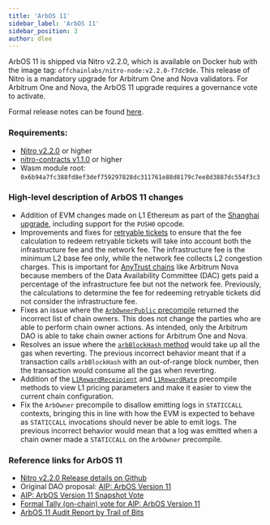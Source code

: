 ```yaml
---
title: 'ArbOS 11'
sidebar_label: 'ArbOS 11'
sidebar_position: 3
author: dlee
---
```


ArbOS 11 is shipped via Nitro v2.2.0, which is available on Docker hub with the image tag: `offchainlabs/nitro-node:v2.2.0-f7dc9de`. This release of Nitro is a mandatory upgrade for Arbitrum One and Nova validators. For Arbitrum One and Nova, the ArbOS 11 upgrade requires a governance vote to activate.

Formal release notes can be found [here](https://github.com/OffchainLabs/nitro/releases/tag/v2.2.0).

### Requirements:

- [Nitro v2.2.0](https://github.com/OffchainLabs/nitro/releases/tag/v2.2.0) or higher
- [nitro-contracts v1.1.0](https://github.com/OffchainLabs/nitro-contracts/releases/tag/v1.1.0) or higher
- Wasm module root: `0x6b94a7fc388fd8ef3def759297828dc311761e88d8179c7ee8d3887dc554f3c3`

### High-level description of ArbOS 11 changes

- Addition of EVM changes made on L1 Ethereum as part of the [Shanghai upgrade](https://ethereum.org/history#shanghai), including support for the `PUSH0` opcode.
- Improvements and fixes for [retryable tickets](../../../arbos/l1-to-l2-messaging.mdx) to ensure that the fee calculation to redeem retryable tickets will take into account both the infrastructure fee and the network fee. The infrastructure fee is the minimum L2 base fee only, while the network fee collects L2 congestion charges. This is important for [AnyTrust chains](../../../inside-anytrust.mdx) like Arbitrum Nova because members of the Data Availability Committee (DAC) gets paid a percentage of the infrastructure fee but not the network fee. Previously, the calculations to determine the fee for redeeming retryable tickets did not consider the infrastructure fee.
- Fixes an issue where the [`ArbOwnerPublic` precompile](/build-decentralized-apps/precompiles/reference#arbownerpublic) returned the incorrect list of chain owners. This does not change the parties who are able to perform chain owner actions. As intended, only the Arbitrum DAO is able to take chain owner actions for Arbitrum One and Nova.
- Resolves an issue where the [`arbBlockHash` method](/build-decentralized-apps/precompiles/reference#arbsys) would take up all the gas when reverting. The previous incorrect behavior meant that if a transaction calls `arbBlockHash` with an out-of-range block number, then the transaction would consume all the gas when reverting.
- Addition of the [`L1RewardReceipient`](/build-decentralized-apps/precompiles/reference##arbgasinfo) and [`L1RewardRate`](/build-decentralized-apps/precompiles/reference##arbgasinfo) precompile methods to view L1 pricing parameters and make it easier to view the current chain configuration.
- Fix the `ArbOwner` precompile to disallow emitting logs in `STATICCALL` contexts, bringing this in line with how the EVM is expected to behave as `STATICCALL` invocations should never be able to emit logs. The previous incorrect behavior would mean that a log was emitted when a chain owner made a `STATICCALL` on the `ArbOwner` precompile.

### Reference links for ArbOS 11

- [Nitro v2.2.0 Release details on Github](https://github.com/OffchainLabs/nitro/releases/tag/v2.2.0)
- Original DAO proposal: [AIP: ArbOS Version 11](https://forum.arbitrum.foundation/t/aip-arbos-version-11/19696)
- [AIP: ArbOS Version 11 Snapshot Vote](https://snapshot.org/#/arbitrumfoundation.eth/proposal/0xa635e39a2c527f7a1eabf5ea22bdec6f4a265d6c69a06076e65fde0ae0a5941b)
- [Formal Tally (on-chain) vote for AIP: ArbOS Version 11](https://www.tally.xyz/gov/arbitrum/proposal/77069694702187027448745871790562515795432836429094222862498991082283032976814)
- [ArbOS 11 Audit Report by Trail of Bits](https://drive.google.com/file/d/1N3197Z7DuqBpu9qdt-GWPewe8HQakfLY/view)
